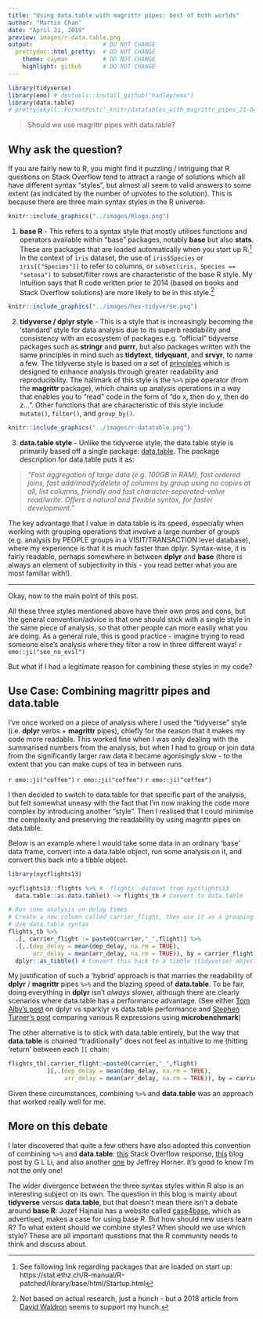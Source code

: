 ```yaml
---
title: "Using data.table with magrittr pipes: best of both worlds"
author: "Martin Chan"
date: "April 21, 2019"
preview: images/r-data.table.png
output:                    # DO NOT CHANGE
  prettydoc::html_pretty:  # DO NOT CHANGE
    theme: cayman          # DO NOT CHANGE
    highlight: github      # DO NOT CHANGE
---
```


```r
library(tidyverse)
library(emo) # devtools::install_github("hadley/emo")
library(data.table)
# prettyjekyll::FormatPost("_knitr/datatables_with_magrittr_pipes_21-04-19.Rmd")
```

> Should we use magrittr pipes with data.table?

## Why ask the question?

If you are fairly new to R, you might find it puzzling / intriguing that R questions on Stack Overflow tend to attract a range of solutions which all have different syntax "styles", but almost all seem to valid answers to some extent (as indicated by the number of upvotes to the solution). This is because there are three main syntax styles in the R universe:

```r
knitr::include_graphics("../images/Rlogo.png")
```

1. **base R** - This refers to a syntax style that mostly utilises functions and operators available within "base" packages, notably **base** but also **stats**. These are packages that are loaded automatically when you start up R.[^1] In the context of `iris` dataset, the use of `iris$Species` or `iris[["Species"]]` to refer to columns, or `subset(iris, Species == "setosa")` to subset/filter rows are characteristic of the base R style. My intuition says that R code written prior to 2014 (based on books and Stack Overflow solutions) are more likely to be in this style.[^2] 

```r
knitr::include_graphics("../images/hex-tidyverse.png")
```

2. **tidyverse / dplyr style** - This is a style that is increasingly becoming the 'standard' style for data analysis due to its superb readability and consistency with an ecosystem of packages e.g. "official" tidyverse packages such as **stringr** and **purrr**, but also packages written with the same principles in mind such as **tidytext**, **tidyquant**,  and **srvyr**, to name a few. The tidyverse style is based on a set of [principles](https://tidyverse.tidyverse.org/articles/manifesto.html
) which is designed to enhance analysis through greater readability and reproducibility. The hallmark of this style is the `%>%` pipe operator (from the **magrittr** package), which chains up analysis operations in a way that enables you to "read" code in the form of "do x, then do y, then do z...". Other functions that are characteristic of this style include `mutate()`, `filter()`, and `group_by()`.

```r
knitr::include_graphics("../images/r-datatable.png")
```


3. **data.table style** - Unlike the tidyverse style, the data.table style is primarily based off a single package: [data.table](https://github.com/Rdatatable/data.table/wiki). The package description for data.table puts it as: 

> *"Fast aggregation of large data (e.g. 100GB in RAM), fast ordered joins, fast add/modify/delete of columns by group using no copies at all, list columns, friendly and fast character-separated-value read/write. Offers a natural and flexible syntax, for faster development."* 

The key advantage that I value in data.table is its speed, especially when working with grouping operations that involve a large number of groups (e.g. analysis by PEOPLE groups in a VISIT/TRANSACTION level database), where my experience is that it is much faster than dplyr. Syntax-wise, it is fairly readable, perhaps somewhere in between **dplyr** and **base** (there is always an element of subjectivity in this - you read better what you are most familiar with!). 

---

Okay, now to the main point of this post. 

All these three styles mentioned above have their own pros and cons, but the general convention/advice is that one should stick with a single style in the same piece of analysis, so that other people can more easily what you are doing. As a general rule, this is good practice - imagine trying to read someone else's analysis where they filter a row in three different ways! `r emo::ji("see_no_evil")`

But what if I had a legitimate reason for combining these styles in my code? 

## Use Case: Combining magrittr pipes and data.table

I've once worked on a piece of analysis where I used the "tidyverse" style (i.e. **dplyr** verbs + **magrittr** pipes), chiefly for the reason that it makes my code more readable. This worked fine when I was only dealing with the summarised numbers from the analysis, but when I had to group or join data from the significantly larger raw data it became agonisingly slow - to the extent that you can make cups of tea in between runs. 

`r emo::ji("coffee")` `r emo::ji("coffee")` `r emo::ji("coffee")`

I then decided to switch to data.table for that specific part of the analysis, but felt somewhat uneasy with the fact that I'm now making the code more complex by introducing another "style". Then I realised that I could minimise the complexity and preserving the readability by using magrittr pipes on data.table. 

Below is an example where I would take some data in an ordinary 'base' data frame, convert into a data.table object, run some analysis on it, and convert this back into a tibble object. 

```r
library(nycflights13)

nycflights13::flights %>% # `flights` dataset from nycflights13
  data.table::as.data.table() -> flights_tb # Convert to data.table

# Run some analysis on delay times
# Create a new column called carrier_flight, then use it as a grouping variable
# Use data.table syntax
flights_tb %>%
  .[, carrier_flight := paste0(carrier,"_",flight)] %>%
  .[,.(dep_delay = mean(dep_delay, na.rm = TRUE),
       arr_delay = mean(arr_delay, na.rm = TRUE)), by = carrier_flight] %>%
  dplyr::as_tibble() # Convert this back to a tibble (tidyverse) object
```

My justification of such a 'hybrid' approach is that marries the readability of **dplyr** / **magrittr** pipes `%>%` and the blazing speed of **data.table**. To be fair, doing everything in **dplyr** isn't *always* slower, although there are clearly scenarios where data.table has a performance advantage. (See either [Tom Alby's post](https://tom.alby.de/en/r-dplyr-sparklyr-vs-data-table-performance/) on dplyr vs sparklyr vs data.table performance and [Stephen Turner's post](https://www.gettinggeneticsdone.com/2015/01/microbenchmark-package-r-compare-runtime-r-expressions.html) comparing various R expressions using **microbenchmark**)

The other alternative is to stick with data.table entirely, but the way that **data.table** is chained "traditionally" does not feel as intuitive to me (hitting 'return' between each `][` chain:
```r
flights_tb[,carrier_flight:=paste0(carrier,"_",flight)
           ][,.(dep_delay = mean(dep_delay, na.rm = TRUE),
                arr_delay = mean(arr_delay, na.rm = TRUE)), by = carrier_flight]
```

Given these circumstances, combining `%>%` and **data.table** was an approach that worked really well for me.

## More on this debate

I later discovered that quite a few others have also adopted this convention of combining `%>%`  and **data.table**: [this](https://stackoverflow.com/questions/33761872/break-data-table-chain-into-two-lines-of-code-for-readability/36873717#36873717) Stack Overflow response, [this](https://www.gl-li.com/2017/07/25/compare-data.table-pipes-and-magrittr-pipes/) blog post by G L Li, and also another [one](http://jeffreyhorner.tumblr.com/post/120109449643/no-this-is-how-you-dplyr-and-datatable) by Jeffrey Horner. It's good to know I'm not the only one! 

The wider divergence between the three syntax styles within R also is an interesting subject on its own. The question in this blog is mainly about **tidyverse** versus **data.table**, but that doesn't mean there isn't a debate around **base R**: Jozef Hajnala has a website called [case4base](https://jozefhajnala.gitlab.io/r/categories/rcase4base/), which as advertised, makes a case for using base R. But how should new users learn R? To what extent should we combine styles? When should we use which style? These are all important questions that the R community needs to think and discuss about.

[^1]: See following link regarding packages that are loaded on start up: https://stat.ethz.ch/R-manual/R-patched/library/base/html/Startup.html
[^2]: Not based on actual research, just a hunch - but a 2018 article from [David Waldron](https://www.waldrn.com/dplyr-vs-data-table/) seems to support my hunch.

